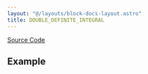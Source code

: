 ```yaml
---
layout: "@/layouts/block-docs-layout.astro"
title: DOUBLE_DEFINITE_INTEGRAL
---
```



<PythonDocsDisplay docstring={docstring} />

[Source Code](https://github.com/flojoy-ai/blocks/blob/main/blocks/TRANSFORMERS/CALCULUS/DOUBLE_DEFINITE_INTEGRAL/DOUBLE_DEFINITE_INTEGRAL.py)

## Example
